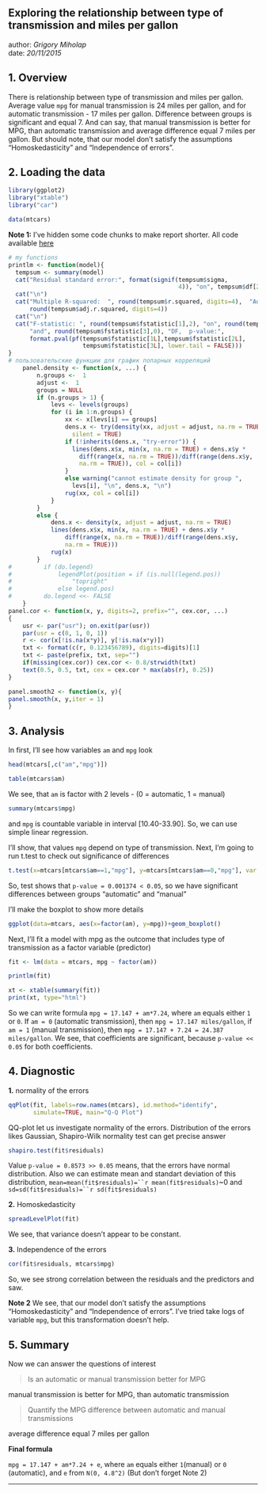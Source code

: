 ## Exploring the relationship between type of transmission and miles per gallon

author: *Grigory Miholap*  
date: *20/11/2015*

## 1. Overview
There is relationship between type of transmission and miles per gallon. Average value `mpg` for manual transmission is 24 miles per gallon, and for automatic transmission - 17 miles per gallon. Difference between groups is significant and equal 7. And can say, that manual transmission is better for MPG, than automatic transmission and average difference equal 7 miles per gallon. But should note, that our model don't satisfy the assumptions "Homoskedasticity" and "Independence of errors".

## 2. Loading the data
```r
library(ggplot2)
library("xtable")
library("car")
```
```r
data(mtcars)
```


**Note 1:** I've hidden some code chunks to make report shorter. All code available [here](https://github.com/Grag2015/Coursera/blob/master/6_Regression%20Models/project.R)

```r
# my functions
printlm <- function(model){
  tempsum <- summary(model)
  cat("Residual standard error:", format(signif(tempsum$sigma, 
                                                4)), "on", tempsum$df[2L], "degrees of freedom")
  cat("\n")
  cat("Multiple R-squared:  ", round(tempsum$r.squared, digits=4),	"Adjusted R-squared:  ",
      round(tempsum$adj.r.squared, digits=4))
  cat("\n")
  cat("F-statistic: ", round(tempsum$fstatistic[1],2), "on", round(tempsum$fstatistic[2],0), 
      "and", round(tempsum$fstatistic[3],0), "DF,  p-value:",
      format.pval(pf(tempsum$fstatistic[1L],tempsum$fstatistic[2L], 
                     tempsum$fstatistic[3L], lower.tail = FALSE)))
}
# пользовательские функции для график попарных корреляций
    panel.density <- function(x, ...) {
        n.groups <-  1
        adjust <-  1
        groups = NULL
        if (n.groups > 1) {
            levs <- levels(groups)
            for (i in 1:n.groups) {
                xx <- x[levs[i] == groups]
                dens.x <- try(density(xx, adjust = adjust, na.rm = TRUE), 
                  silent = TRUE)
                if (!inherits(dens.x, "try-error")) {
                  lines(dens.x$x, min(x, na.rm = TRUE) + dens.x$y * 
                    diff(range(x, na.rm = TRUE))/diff(range(dens.x$y, 
                    na.rm = TRUE)), col = col[i])
                }
                else warning("cannot estimate density for group ", 
                  levs[i], "\n", dens.x, "\n")
                rug(xx, col = col[i])
            }
        }
        else {
            dens.x <- density(x, adjust = adjust, na.rm = TRUE)
            lines(dens.x$x, min(x, na.rm = TRUE) + dens.x$y * 
                diff(range(x, na.rm = TRUE))/diff(range(dens.x$y, 
                na.rm = TRUE)))
            rug(x)
        }
#         if (do.legend) 
#             legendPlot(position = if (is.null(legend.pos)) 
#                 "topright"
#             else legend.pos)
#         do.legend <<- FALSE
    }
panel.cor <- function(x, y, digits=2, prefix="", cex.cor, ...)
{
    usr <- par("usr"); on.exit(par(usr))
    par(usr = c(0, 1, 0, 1))
    r <- cor(x[!is.na(x*y)], y[!is.na(x*y)])
    txt <- format(c(r, 0.123456789), digits=digits)[1]
    txt <- paste(prefix, txt, sep="")
    if(missing(cex.cor)) cex.cor <- 0.8/strwidth(txt)
    text(0.5, 0.5, txt, cex = cex.cor * max(abs(r), 0.25))
}

panel.smooth2 <- function(x, y){
panel.smooth(x, y,iter = 1)
}
```

## 3. Analysis
In first, I'll see how variables `am` and `mpg` look
```r
head(mtcars[,c("am","mpg")])
```

```r
table(mtcars$am)
```

We see, that `am` is factor with 2 levels - (0 = automatic, 1 = manual)

```r
summary(mtcars$mpg)
```

and `mpg` is countable variable in interval [10.40-33.90]. So, we can use simple linear regression.

I'll show, that values `mpg` depend on type of transmission.
Next, I'm going to run t.test to check out significance of differences
```r
t.test(x=mtcars[mtcars$am==1,"mpg"], y=mtcars[mtcars$am==0,"mpg"], var.equal = F)
```

So, test shows that `p-value = 0.001374 < 0.05`, so we have significant differences between groups "automatic" and "manual"

I'll make the boxplot to show more details 
```r
ggplot(data=mtcars, aes(x=factor(am), y=mpg))+geom_boxplot()
```

Next, I'll fit a model with mpg as the outcome that includes type of transmission as a factor variable (predictor)
```r
fit <- lm(data = mtcars, mpg ~ factor(am))
```
```r
printlm(fit)
```
```r
xt <- xtable(summary(fit))
print(xt, type="html")
```

So we can write formula `mpg = 17.147 + am*7.24`, where `am` equals either `1` or `0`. If `am = 0` (automatic transmission), then `mpg = 17.147 miles/gallon`, if `am = 1` (manual transmission), then `mpg = 17.147 + 7.24 = 24.387 miles/gallon`. We see, that coefficients are significant, because `p-value << 0.05` for both coefficients. 

## 4. Diagnostic
**1.** normality of the errors
```r
qqPlot(fit, labels=row.names(mtcars), id.method="identify",
       simulate=TRUE, main="Q-Q Plot")
```

QQ-plot let us investigate normality of the errors. 
Distribution of the errors likes Gaussian, Shapiro-Wilk normality test can get precise answer
```r
shapiro.test(fit$residuals)
```

Value `p-value = 0.8573 >> 0.05` means, that the errors have normal distribution. Also we can estimate mean and standart deviation of this distribution, 
`mean=mean(fit$residuals)=``r mean(fit$residuals)`~0 and `sd=sd(fit$residuals)=``r sd(fit$residuals)`

**2.** Homoskedasticity
```r
spreadLevelPlot(fit)
```

We see, that variance doesn't appear to be constant.  

**3.** Independence of the errors
```r
cor(fit$residuals, mtcars$mpg)
```
So, we see strong correlation between the residuals and the predictors and saw.

**Note 2** We see, that our model don't satisfy the assumptions "Homoskedasticity" and "Independence of errors". I've tried take logs of variable `mpg`, but this transformation doesn't help. 

## 5. Summary
Now we can answer the questions of interest 

>Is an automatic or manual transmission better for MPG

manual transmission is better for MPG, than automatic transmission

>Quantify the MPG difference between automatic and manual transmissions

average difference equal 7 miles per gallon

**Final formula**

`mpg = 17.147 + am*7.24 + e`, where `am` equals either `1`(manual) or `0` (automatic), and
`e` from `N(0, 4.8^2)` (But don't forget Note 2)

______